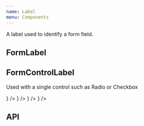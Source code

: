 ```yaml
---
name: Label
menu: Components
---
```



A label used to identify a form field.

## FormLabel

<Playground>
  <SpacedGroup direction="vertical">
      <FormLabel labelPlacement="left" labelText="label to the left"><TextField /></FormLabel>
      <FormLabel labelPlacement="right" labelText="label to the right"><TextField /></FormLabel>
      <FormLabel labelPlacement="above" labelText="label above"><TextField /></FormLabel>
      <FormLabel labelPlacement="below" labelText="label below"><TextField /></FormLabel>
      <FormLabel disabled labelText="disabled label"><TextField /></FormLabel>
      <FormLabel required labelText="required label"><TextField /></FormLabel>
  </SpacedGroup>
</Playground>

## FormControlLabel

Used with a single control such as Radio or Checkbox

<Playground>
  <RadioGroup defaultActiveRadio={0} defaultFocusedRadio={0}>
    <FormControlLabel location="left" label="label to the left" control={<Radio />} />
    <FormControlLabel location="right" label="label to the right" control={<Radio />} />
    <FormControlLabel location="above" label="label above" control={<Radio />} />
    <FormControlLabel location="below" label="label below" control={<Radio />} />
  </RadioGroup>
</Playground>

## API

<PropsTable of={FormLabel} />
<PropsTable of={FormControlLabel} />
